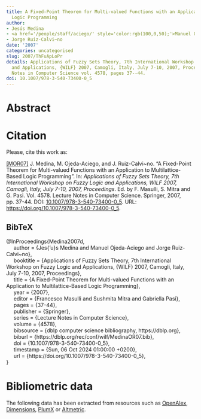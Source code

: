 ```yaml
---
title: A Fixed-Point Theorem for Multi-valued Functions with an Application to Multilattice-Based
  Logic Programming
author:
- Jesús Medina
- <a href='/people/staff/aciego/' style='color:rgb(100,0,50);'>Manuel Ojeda-Aciego</a>
- Jorge Ruiz-Calvi~no
date: '2007'
categories: uncategorised
slug: 2007/ThFuApLoPr
details: Applications of Fuzzy Sets Theory, 7th International Workshop on Fuzzy Logic
  and Applications, {WILF} 2007, Camogli, Italy, July 7-10, 2007, Proceedings , Lecture
  Notes in Computer Science vol. 4578, pages 37--44.
doi: 10.1007/978-3-540-73400-0_5
---
```




# Abstract










# Citation
Please, cite this work as:


<a name=bib-Medina2007d></a>[[MOR07]](#cite-Medina2007d) J. Medina, M. Ojeda-Aciego, and J. Ruiz-Calvi~no. “A Fixed-Point Theorem for Multi-valued Functions with an Application to Multilattice-Based Logic Programming”. In: _Applications of Fuzzy Sets Theory, 7th International Workshop on Fuzzy Logic and Applications, WILF 2007, Camogli, Italy, July 7-10, 2007, Proceedings_. Ed. by F. Masulli, S. Mitra and G. Pasi. Vol. 4578. Lecture Notes in Computer Science. Springer, 2007, pp. 37-44. DOI: [10.1007/978-3-540-73400-0\_5](https://doi.org/10.1007%2F978-3-540-73400-0%5C_5). URL: [https://doi.org/10.1007/978-3-540-73400-0\_5](https://doi.org/10.1007/978-3-540-73400-0\_5).

::: {.callout-note appearance="minimal" collapse=true}

## BibTeX

@InProceedings{Medina2007d,<br>&nbsp;&nbsp;&nbsp;&nbsp;  author = {Jes{\a'u}s Medina and Manuel Ojeda-Aciego and Jorge Ruiz-Calvi~no},<br>&nbsp;&nbsp;&nbsp;&nbsp;  booktitle = {Applications of Fuzzy Sets Theory, 7th International Workshop on Fuzzy Logic and Applications, {WILF} 2007, Camogli, Italy, July 7-10, 2007, Proceedings},<br>&nbsp;&nbsp;&nbsp;&nbsp;  title = {A Fixed-Point Theorem for Multi-valued Functions with an Application to Multilattice-Based Logic Programming},<br>&nbsp;&nbsp;&nbsp;&nbsp;  year = {2007},<br>&nbsp;&nbsp;&nbsp;&nbsp;  editor = {Francesco Masulli and Sushmita Mitra and Gabriella Pasi},<br>&nbsp;&nbsp;&nbsp;&nbsp;  pages = {37--44},<br>&nbsp;&nbsp;&nbsp;&nbsp;  publisher = {Springer},<br>&nbsp;&nbsp;&nbsp;&nbsp;  series = {Lecture Notes in Computer Science},<br>&nbsp;&nbsp;&nbsp;&nbsp;  volume = {4578},<br>&nbsp;&nbsp;&nbsp;&nbsp;  bibsource = {dblp computer science bibliography, https://dblp.org},<br>&nbsp;&nbsp;&nbsp;&nbsp;  biburl = {https://dblp.org/rec/conf/wilf/MedinaOR07.bib},<br>&nbsp;&nbsp;&nbsp;&nbsp;  doi = {10.1007/978-3-540-73400-0\_5},<br>&nbsp;&nbsp;&nbsp;&nbsp;  timestamp = {Sun, 06 Oct 2024 01:00:00 +0200},<br>&nbsp;&nbsp;&nbsp;&nbsp;  url = {https://doi.org/10.1007/978-3-540-73400-0\_5},<br>}

:::



# Bibliometric data


The following data has been extracted from resources such as [OpenAlex](https://openalex.org/), [Dimensions](https://app.dimensions.ai/), [PlumX](https://www.elsevier.com/insights/metrics/plumx) or [Altmetric](https://www.altmetric.com/).

<div style="display: flex; justify-content: center; align-items: center; height: 100%;">
<span class="__dimensions_badge_embed__" data-doi="10.1007/978-3-540-73400-0_5" data-legend="always"></span></div><script async src="https://badge.dimensions.ai/badge.js" charset="utf-8"></script>

<div style="display: flex; justify-content: center; align-items: center; height: 100%;">
<a href="https://plu.mx/plum/a/?doi=10.1007/978-3-540-73400-0_5" class="plumx-details" data-site="plum" data-hide-when-empty="true">A Fixed-Point Theorem for Multi-valued Functions with an Application to Multilattice-Based Logic Programming</a></div>

<div style="display: flex; justify-content: center; align-items: center; height: 100%;">
<script type="text/javascript" src="https://d1bxh8uas1mnw7.cloudfront.net/assets/embed.js"></script><div data-badge-type="medium-donut" class="altmetric-embed" data-badge-details="right" data-doi="10.1007/978-3-540-73400-0_5"></div></div>


## Cites

The following graph plots the number of cites received by this work from its publication, on a yearly basis.

```r
#| echo: false
#| results: asis
#| warning: false
#| message: false
source(here::here('scripts', 'manage_publications.R'))
df <- readRDS('citation_history.rds')
plot_citation_history(df)
```



## Papers citing this work

The following is a non-exhaustive list of papers that cite this work:


<a name=bib-Moreno_2014></a>[[1]](#cite-Moreno_2014) G. Moreno, J. Penabad, and C. Vázquez. “Beyond multi-adjoint logic programming”. In: _International Journal of Computer Mathematics_ 92.9 (Nov. 2014), p. 1956–1975. ISSN: 1029-0265. DOI: [10.1080/00207160.2014.975218](https://doi.org/10.1080%2F00207160.2014.975218). URL: [http://dx.doi.org/10.1080/00207160.2014.975218](http://dx.doi.org/10.1080/00207160.2014.975218).

<a name=bib-Romaguera_2011></a>[[2]](#cite-Romaguera_2011) S. Romaguera, M. P. Schellekens, and O. Valero. “The complexity space of partial functions: a connection between complexity analysis and denotational semantics”. In: _International Journal of Computer Mathematics_ 88.9 (Jun. 2011), p. 1819–1829. ISSN: 1029-0265. DOI: [10.1080/00207161003631885](https://doi.org/10.1080%2F00207161003631885). URL: [http://dx.doi.org/10.1080/00207161003631885](http://dx.doi.org/10.1080/00207161003631885).

